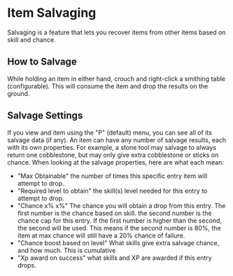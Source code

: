 # Item Salvaging
Salvaging is a feature that lets you recover items from other items based on skill and chance.

## How to Salvage
While holding an item in either hand, crouch and right-click a smithing table (configurable).  This will consume the item and drop the results on the ground.

## Salvage Settings
If you view and item using the "P" (default) menu, you can see all of its salvage data (if any).  An item can have any number of salvage results, each with its own properties.  For example, a stone tool may salvage to always return one cobblestone, but may only give extra cobblestone or sticks on chance.  When looking at the salvage properties, here are what each mean:
- "Max Obtainable" the number of times this specific entry item will attempt to drop.
- "Required level to obtain" the skill(s) level needed for this entry to attempt to drop.
- "Chance x% x%" The chance you will obtain a drop from this entry. The first number is the chance based on skill. the second number is the chance cap for this entry.  If the first number is higher than the second, the second will be used.  This means if the second number is 80%, the item at max chance will still have a 20% chance of failure.
- "Chance boost based on level" What skills give extra salvage chance, and how much.  This is cumulative
- "Xp award on success" what skills and XP are awarded if this entry drops.